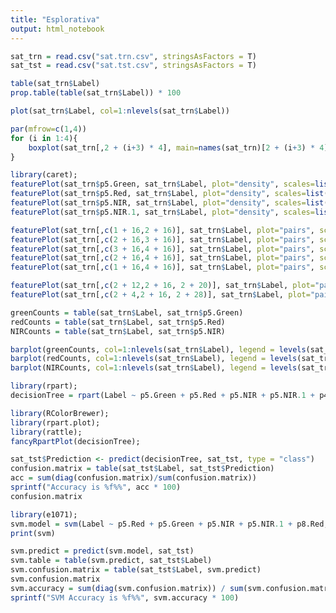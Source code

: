 ```yaml
---
title: "Esplorativa"
output: html_notebook
---
```


```r
sat_trn = read.csv("sat.trn.csv", stringsAsFactors = T)
sat_tst = read.csv("sat.tst.csv", stringsAsFactors = T)
```

```r
table(sat_trn$Label)
prop.table(table(sat_trn$Label)) * 100
```


```r
plot(sat_trn$Label, col=1:nlevels(sat_trn$Label))
```

```r
par(mfrow=c(1,4))
for (i in 1:4){
    boxplot(sat_trn[,2 + (i+3) * 4], main=names(sat_trn)[2 + (i+3) * 4])
}
```

```r
library(caret);
featurePlot(sat_trn$p5.Green, sat_trn$Label, plot="density", scales=list((relation="free"), y=list(relation="free")), auto.key=list(columns=3))
featurePlot(sat_trn$p5.Red, sat_trn$Label, plot="density", scales=list((relation="free"), y=list(relation="free")), auto.key=list(columns=3))
featurePlot(sat_trn$p5.NIR, sat_trn$Label, plot="density", scales=list((relation="free"), y=list(relation="free")), auto.key=list(columns=3))
featurePlot(sat_trn$p5.NIR.1, sat_trn$Label, plot="density", scales=list((relation="free"), y=list(relation="free")), auto.key=list(columns=3))
```

```r
featurePlot(sat_trn[,c(1 + 16,2 + 16)], sat_trn$Label, plot="pairs", scales=list((relation="free"), y=list(relation="free")), auto.key=list(columns=3))
featurePlot(sat_trn[,c(2 + 16,3 + 16)], sat_trn$Label, plot="pairs", scales=list((relation="free"), y=list(relation="free")), auto.key=list(columns=3))
featurePlot(sat_trn[,c(3 + 16,4 + 16)], sat_trn$Label, plot="pairs", scales=list((relation="free"), y=list(relation="free")), auto.key=list(columns=3))
featurePlot(sat_trn[,c(2 + 16,4 + 16)], sat_trn$Label, plot="pairs", scales=list((relation="free"), y=list(relation="free")), auto.key=list(columns=3))
featurePlot(sat_trn[,c(1 + 16,4 + 16)], sat_trn$Label, plot="pairs", scales=list((relation="free"), y=list(relation="free")), auto.key=list(columns=3))
```
```r
featurePlot(sat_trn[,c(2 + 12,2 + 16, 2 + 20)], sat_trn$Label, plot="pairs", scales=list((relation="free"), y=list(relation="free")), auto.key=list(columns=3))
featurePlot(sat_trn[,c(2 + 4,2 + 16, 2 + 28)], sat_trn$Label, plot="pairs", scales=list((relation="free"), y=list(relation="free")), auto.key=list(columns=3))
```
```r
greenCounts = table(sat_trn$Label, sat_trn$p5.Green)
redCounts = table(sat_trn$Label, sat_trn$p5.Red)
NIRCounts = table(sat_trn$Label, sat_trn$p5.NIR)

barplot(greenCounts, col=1:nlevels(sat_trn$Label), legend = levels(sat_trn$Label), main = "Pixel tybe by p5.Green", args.legend = list(cex = .75, x="topleft"))
barplot(redCounts, col=1:nlevels(sat_trn$Label), legend = levels(sat_trn$Label), main = "Pixel tybe by p5.Red", args.legend = list(cex = .75, x="topleft"))
barplot(NIRCounts, col=1:nlevels(sat_trn$Label), legend = levels(sat_trn$Label), main = "Pixel tybe by p5.NIR", args.legend = list(cex = .75, x="topleft"))
```
```r
library(rpart);
decisionTree = rpart(Label ~ p5.Green + p5.Red + p5.NIR + p5.NIR.1 + p4.Red + p6.Red + p8.Red, data = sat_trn, method = "class")
```


```r
library(RColorBrewer);
library(rpart.plot);
library(rattle);
fancyRpartPlot(decisionTree);
```
```r
sat_tst$Prediction <- predict(decisionTree, sat_tst, type = "class")
confusion.matrix = table(sat_tst$Label, sat_tst$Prediction)
acc = sum(diag(confusion.matrix)/sum(confusion.matrix))
sprintf("Accuracy is %f%%", acc * 100)
confusion.matrix
```

```r
library(e1071);
svm.model = svm(Label ~ p5.Red + p5.Green + p5.NIR + p5.NIR.1 + p8.Red, data = sat_trn, cost = 1, kernel = 'radial')
print(svm)
```
```r
svm.predict = predict(svm.model, sat_tst)
svm.table = table(svm.predict, sat_tst$Label)
svm.confusion.matrix = table(sat_tst$Label, svm.predict)
svm.confusion.matrix
svm.accuracy = sum(diag(svm.confusion.matrix)) / sum(svm.confusion.matrix)
sprintf("SVM Accuracy is %f%%", svm.accuracy * 100)
```

